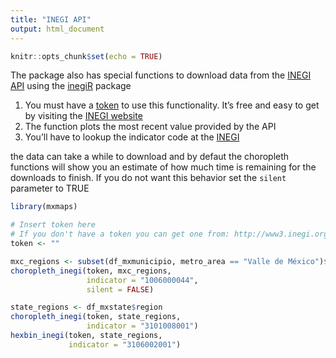 ```yaml
---
title: "INEGI API"
output: html_document
---
```


```r
knitr::opts_chunk$set(echo = TRUE)
```

The package also has special functions to download data from the [INEGI API](http://www.inegi.org.mx/desarrolladores/indicadores/apiindicadores.aspx) using the [inegiR](https://github.com/Eflores89/inegiR) package

1) You must have a [token](http://www3.inegi.org.mx//sistemas/api/indicadores/v1/tokenVerify.aspx) to use this functionality. It's free and easy to get by visiting the [INEGI website](http://www3.inegi.org.mx//sistemas/api/indicadores/v1/tokenVerify.aspx)
2) The function plots the most recent value provided by the API
3) You'll have to lookup the indicator code at the [INEGI](http://www.inegi.org.mx/desarrolladores/indicadores/apiindicadores.aspx)

the data can take a while to download and by defaut the choropleth functions will show you an estimate of how much time is remaining for the downloads to finish. If you do not want this behavior set the ```silent``` parameter to TRUE

```r
library(mxmaps)

# Insert token here
# If you don't have a token you can get one from: http://www3.inegi.org.mx//sistemas/api/indicadores/v1/tokenVerify.aspx
token <- ""

mxc_regions <- subset(df_mxmunicipio, metro_area == "Valle de México")$region
choropleth_inegi(token, mxc_regions, 
                 indicator = "1006000044", 
                 silent = FALSE)

state_regions <- df_mxstate$region
choropleth_inegi(token, state_regions, 
                 indicator = "3101008001")
hexbin_inegi(token, state_regions, 
             indicator = "3106002001")
```
